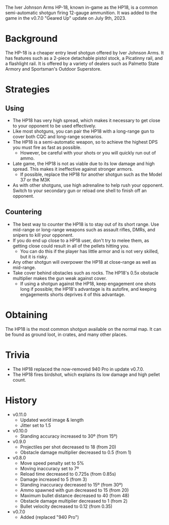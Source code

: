 The Iver Johnson Arms HP-18, known in-game as the HP18, is a common semi-automatic shotgun firing 12-gauge ammunition. It was added to the game in the v0.7.0 "Geared Up" update on July 9th, 2023.

# Background
The HP-18 is a cheaper entry level shotgun offered by Iver Johnson Arms. It has features such as a 2-piece detachable pistol stock, a Picatinny rail, and a flashlight rail. It is offered by a variety of dealers such as Palmetto State Armory and Sportsman's Outdoor Superstore.

# Strategies
## Using
- The HP18 has very high spread, which makes it necessary to get close to your opponent to be used effectively.
- Like most shotguns, you can pair the HP18 with a long-range gun to cover both CQC and long-range scenarios.
- The HP18 is a semi-automatic weapon, so to achieve the highest DPS you must fire as fast as possible.
  - However, be careful with your shots or you will quickly run out of ammo.
- Late game, the HP18 is not as viable due to its low damage and high spread. This makes it ineffective against stronger armors.
  - If possible, replace the HP18 for another shotgun such as the <Link href="/weapons/guns/model_37">Model 37</Link> or the <Link href="/weapons/guns/m3k">M3K</Link>
- As with other shotguns, use high adrenaline to help rush your opponent. Switch to your secondary gun or reload one shell to finish off an opponent.

## Countering
- The best way to counter the HP18 is to stay out of its short range. Use mid-range or long-range weapons such as assault rifles, DMRs, and snipers to kill your opponent.
- If you do end up close to a HP18 user, don't try to melee them, as getting close could result in all of the pellets hitting you.
  - You can do this if the player has little armor and is not very skilled, but it is risky.
- Any other shotgun will overpower the HP18 at close-range as well as mid-range.
- Take cover behind obstacles such as rocks. The HP18's 0.5x obstacle multiplier makes the gun weak against cover.
  - If using a shotgun against the HP18, keep engagement one shots long if possible; the HP18's advantage is its autofire, and keeping engagements shorts deprives it of this advantage.

# Obtaining
The HP18 is the most common shotgun available on the normal map. It can be found as ground loot, in crates, and many other places.

# Trivia
- The HP18 replaced the now-removed 940 Pro in update v0.7.0.
- The HP18 fires birdshot, which explains its low damage and high pellet count.

# History
- v0.11.0
  - Updated world image & length
  - Jitter set to 1.5
- v0.10.0
  - Standing accuracy increased to 30º (from 15º)
- v0.9.0
  - Projectiles per shot decreased to 18 (from 20)
  - Obstacle damage multiplier decreased to 0.5 (from 1)
- v0.8.0
  - Move speed penalty set to 5%
  - Moving inaccuracy set to 7º
  - Reload time decreased to 0.725s (from 0.85s)
  - Damage increased to 5 (from 3)
  - Standing inaccuracy decreased to 15º (from 30º)
  - Ammo spawned with gun decreased to 15 (from 20)
  - Maximum bullet distance decreased to 40 (from 48)
  - Obstacle damage multiplier decreased to 1 (from 2)
  - Bullet velocity decreased to 0.12 (from 0.35)
- v0.7.0
  - Added (replaced "940 Pro")
